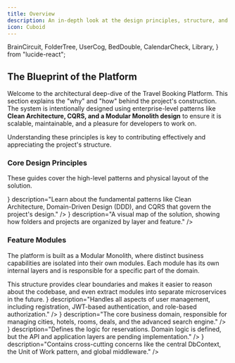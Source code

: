 ```yaml
---
title: Overview
description: An in-depth look at the design principles, structure, and modules that form the Travel Booking Platform.
icon: Cuboid
---
```


  BrainCircuit,
  FolderTree,
  UserCog,
  BedDouble,
  CalendarCheck,
  Library,
} from "lucide-react";

## The Blueprint of the Platform

Welcome to the architectural deep-dive of the Travel Booking Platform. This section explains the "why" and "how" behind the project's construction. The system is intentionally designed using enterprise-level patterns like **Clean Architecture, CQRS, and a Modular Monolith design** to ensure it is scalable, maintainable, and a pleasure for developers to work on.

Understanding these principles is key to contributing effectively and appreciating the project's structure.

### Core Design Principles

These guides cover the high-level patterns and physical layout of the solution.

<Cards>
  <Card
    href="./architecture/core-concepts"
    title="Core Concepts"
    icon={<BrainCircuit />}
    description="Learn about the fundamental patterns like Clean Architecture, Domain-Driven Design (DDD), and CQRS that govern the project's design."
  />
  <Card
    href="./architecture/project-structure"
    title="Project Structure"
    icon={<FolderTree />}
    description="A visual map of the solution, showing how folders and projects are organized by layer and feature."
  />
</Cards>

### Feature Modules

The platform is built as a Modular Monolith, where distinct business capabilities are isolated into their own modules. Each module has its own internal layers and is responsible for a specific part of the domain.

<Callout>
  This structure provides clear boundaries and makes it easier to reason about
  the codebase, and even extract modules into separate microservices in the
  future.
</Callout>

<Cards>
  <Card
    href="./architecture/identity-module"
    title="Identity Module"
    icon={<UserCog />}
    description="Handles all aspects of user management, including registration, JWT-based authentication, and role-based authorization."
  />
  <Card
    href="./architecture/hotel-module"
    title="Hotel Module"
    icon={<BedDouble />}
    description="The core business domain, responsible for managing cities, hotels, rooms, deals, and the advanced search engine."
  />
  <Card
    href="./architecture/booking-module"
    title="Booking Module"
    icon={<CalendarCheck />}
    description="Defines the logic for reservations. Domain logic is defined, but the API and application layers are pending implementation."
  />
  <Card
    href="./architecture/shared-modules"
    title="Shared Infrastructure"
    icon={<Library />}
    description="Contains cross-cutting concerns like the central DbContext, the Unit of Work pattern, and global middleware."
  />
</Cards>
